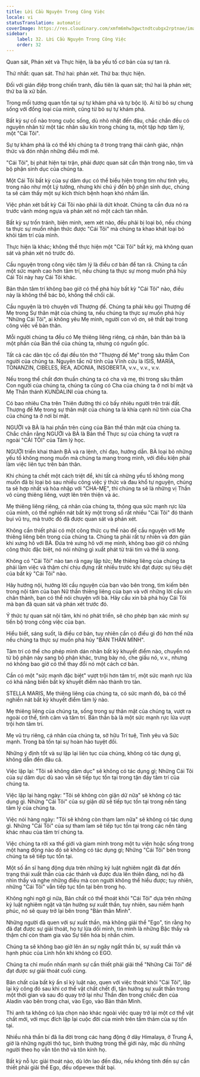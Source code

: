 ```yaml
---
title: Lời Cầu Nguyện Trong Công Việc
locale: vi
statusTranslation: automatic
coverImage: https://res.cloudinary.com/xmfm6mhw3gwctndtcubgx2rptnae/image/upload/v1740468922/small_cover_tratado_de_psicologia_revolucionaria_a4c0dca4e0.webp
sidebar:
    label: 32. Lời Cầu Nguyện Trong Công Việc
    order: 32
---
```

Quan sát, Phán xét và Thực hiện, là ba yếu tố cơ bản của sự tan rã.

Thứ nhất: quan sát. Thứ hai: phán xét. Thứ ba: thực hiện.

Đối với gián điệp trong chiến tranh, đầu tiên là quan sát; thứ hai là phán xét; thứ ba là xử bắn.

Trong mối tương quan tồn tại sự tự khám phá và tự bộc lộ. Ai từ bỏ sự chung sống với đồng loại của mình, cũng từ bỏ sự tự khám phá.

Bất kỳ sự cố nào trong cuộc sống, dù nhỏ nhặt đến đâu, chắc chắn đều có nguyên nhân từ một tác nhân sâu kín trong chúng ta, một tập hợp tâm lý, một "Cái Tôi".

Sự tự khám phá là có thể khi chúng ta ở trong trạng thái cảnh giác, nhận thức và đón nhận những điều mới mẻ.

"Cái Tôi", bị phát hiện tại trận, phải được quan sát cẩn thận trong não, tim và bộ phận sinh dục của chúng ta.

Một Cái Tôi bất kỳ của sự dâm dục có thể biểu hiện trong tim như tình yêu, trong não như một Lý tưởng, nhưng khi chú ý đến bộ phận sinh dục, chúng ta sẽ cảm thấy một sự kích thích bệnh hoạn khó nhầm lẫn.

Việc phán xét bất kỳ Cái Tôi nào phải là dứt khoát. Chúng ta cần đưa nó ra trước vành móng ngựa và phán xét nó một cách tàn nhẫn.

Bất kỳ sự trốn tránh, biện minh, xem xét nào, đều phải bị loại bỏ, nếu chúng ta thực sự muốn nhận thức được "Cái Tôi" mà chúng ta khao khát loại bỏ khỏi tâm trí của mình.

Thực hiện là khác; không thể thực hiện một "Cái Tôi" bất kỳ, mà không quan sát và phán xét nó trước đó.

Cầu nguyện trong công việc tâm lý là điều cơ bản để tan rã. Chúng ta cần một sức mạnh cao hơn tâm trí, nếu chúng ta thực sự mong muốn phá hủy Cái Tôi này hay Cái Tôi khác.

Bản thân tâm trí không bao giờ có thể phá hủy bất kỳ "Cái Tôi" nào, điều này là không thể bác bỏ, không thể chối cãi.

Cầu nguyện là trò chuyện với Thượng đế. Chúng ta phải kêu gọi Thượng đế Mẹ trong Sự thân mật của chúng ta, nếu chúng ta thực sự muốn phá hủy "Những Cái Tôi", ai không yêu Mẹ mình, người con vô ơn, sẽ thất bại trong công việc về bản thân.

Mỗi người chúng ta đều có Mẹ thiêng liêng riêng, cá nhân, bản thân bà là một phần của Bản thể của chúng ta, nhưng có nguồn gốc.

Tất cả các dân tộc cổ đại đều tôn thờ "Thượng đế Mẹ" trong sâu thẳm Con người của chúng ta. Nguyên tắc nữ tính của Vĩnh cửu là ISIS, MARÍA, TONANZIN, CIBELES, REA, ADONIA, INSOBERTA, v.v., v.v., v.v.

Nếu trong thể chất đơn thuần chúng ta có cha và mẹ, thì trong sâu thẳm Con người của chúng ta, chúng ta cũng có Cha của chúng ta ở nơi bí mật và Mẹ Thần thánh KUNDALINI của chúng ta.

Có bao nhiêu Cha trên Thiên đường thì có bấy nhiêu người trên trái đất. Thượng đế Mẹ trong sự thân mật của chúng ta là khía cạnh nữ tính của Cha của chúng ta ở nơi bí mật.

NGƯỜI và BÀ là hai phần trên cùng của Bản thể thân mật của chúng ta. Chắc chắn rằng NGƯỜI và BÀ là Bản thể Thực sự của chúng ta vượt ra ngoài "CÁI TÔI" của Tâm lý học.

NGƯỜI triển khai thành BÀ và ra lệnh, chỉ đạo, hướng dẫn. BÀ loại bỏ những yếu tố không mong muốn mà chúng ta mang trong mình, với điều kiện phải làm việc liên tục trên bản thân.

Khi chúng ta chết một cách triệt để, khi tất cả những yếu tố không mong muốn đã bị loại bỏ sau nhiều công việc ý thức và đau khổ tự nguyện, chúng ta sẽ hợp nhất và hòa nhập với "CHA-MẸ", thì chúng ta sẽ là những vị Thần vô cùng thiêng liêng, vượt lên trên thiện và ác.

Mẹ thiêng liêng riêng, cá nhân của chúng ta, thông qua sức mạnh rực lửa của mình, có thể nghiền nát bất kỳ một trong số rất nhiều "Cái Tôi" đó thành bụi vũ trụ, mà trước đó đã được quan sát và phán xét.

Không cần thiết phải có một công thức cụ thể nào để cầu nguyện với Mẹ thiêng liêng bên trong của chúng ta. Chúng ta phải rất tự nhiên và đơn giản khi xưng hô với BÀ. Đứa trẻ xưng hô với mẹ mình, không bao giờ có những công thức đặc biệt, nó nói những gì xuất phát từ trái tim và thế là xong.

Không có "Cái Tôi" nào tan rã ngay lập tức; Mẹ thiêng liêng của chúng ta phải làm việc và thậm chí chịu đựng rất nhiều trước khi đạt được sự tiêu diệt của bất kỳ "Cái Tôi" nào.

Hãy hướng nội, hướng lời cầu nguyện của bạn vào bên trong, tìm kiếm bên trong nội tâm của bạn Nữ thần thiêng liêng của bạn và với những lời cầu xin chân thành, bạn có thể nói chuyện với bà. Hãy cầu xin bà phá hủy Cái Tôi mà bạn đã quan sát và phán xét trước đó.

Ý thức tự quan sát nội tâm, khi nó phát triển, sẽ cho phép bạn xác minh sự tiến bộ trong công việc của bạn.

Hiểu biết, sáng suốt, là điều cơ bản, tuy nhiên cần có điều gì đó hơn thế nữa nếu chúng ta thực sự muốn phá hủy "BẢN THÂN MÌNH".

Tâm trí có thể cho phép mình dán nhãn bất kỳ khuyết điểm nào, chuyển nó từ bộ phận này sang bộ phận khác, trưng bày nó, che giấu nó, v.v., nhưng nó không bao giờ có thể thay đổi nó một cách cơ bản.

Cần có một "sức mạnh đặc biệt" vượt trội hơn tâm trí, một sức mạnh rực lửa có khả năng biến bất kỳ khuyết điểm nào thành tro tàn.

STELLA MARIS, Mẹ thiêng liêng của chúng ta, có sức mạnh đó, bà có thể nghiền nát bất kỳ khuyết điểm tâm lý nào.

Mẹ thiêng liêng của chúng ta, sống trong sự thân mật của chúng ta, vượt ra ngoài cơ thể, tình cảm và tâm trí. Bản thân bà là một sức mạnh rực lửa vượt trội hơn tâm trí.

Mẹ vũ trụ riêng, cá nhân của chúng ta, sở hữu Trí tuệ, Tình yêu và Sức mạnh. Trong bà tồn tại sự hoàn hảo tuyệt đối.

Những ý định tốt và sự lặp lại liên tục của chúng, không có tác dụng gì, không dẫn đến đâu cả.

Việc lặp lại: "Tôi sẽ không dâm dục" sẽ không có tác dụng gì; Những Cái Tôi của sự dâm dục dù sao vẫn sẽ tiếp tục tồn tại trong tận đáy tâm trí của chúng ta.

Việc lặp lại hàng ngày: "Tôi sẽ không còn giận dữ nữa" sẽ không có tác dụng gì. Những "Cái Tôi" của sự giận dữ sẽ tiếp tục tồn tại trong nền tảng tâm lý của chúng ta.

Việc nói hàng ngày: "Tôi sẽ không còn tham lam nữa" sẽ không có tác dụng gì. Những "Cái Tôi" của sự tham lam sẽ tiếp tục tồn tại trong các nền tảng khác nhau của tâm trí chúng ta.

Việc chúng ta rời xa thế giới và giam mình trong một tu viện hoặc sống trong một hang động nào đó sẽ không có tác dụng gì; Những "Cái Tôi" bên trong chúng ta sẽ tiếp tục tồn tại.

Một số ẩn sĩ hang động dựa trên những kỷ luật nghiêm ngặt đã đạt đến trạng thái xuất thần của các thánh và được đưa lên thiên đàng, nơi họ đã nhìn thấy và nghe những điều mà con người không thể hiểu được; tuy nhiên, những "Cái Tôi" vẫn tiếp tục tồn tại bên trong họ.

Không nghi ngờ gì nữa, Bản chất có thể thoát khỏi "Cái Tôi" dựa trên những kỷ luật nghiêm ngặt và tận hưởng sự xuất thần, tuy nhiên, sau niềm hạnh phúc, nó sẽ quay trở lại bên trong "Bản thân Mình".

Những người đã quen với sự xuất thần, mà không giải thể "Ego", tin rằng họ đã đạt được sự giải thoát, họ tự lừa dối mình, tin mình là những Bậc thầy và thậm chí còn tham gia vào Sự tiến hóa bị nhấn chìm.

Chúng ta sẽ không bao giờ lên án sự ngây ngất thần bí, sự xuất thần và hạnh phúc của Linh hồn khi không có EGO.

Chúng ta chỉ muốn nhấn mạnh sự cần thiết phải giải thể "Những Cái Tôi" để đạt được sự giải thoát cuối cùng.

Bản chất của bất kỳ ẩn sĩ kỷ luật nào, quen với việc thoát khỏi "Cái Tôi", lặp lại kỳ công đó sau khi cơ thể vật chất chết đi, tận hưởng sự xuất thần trong một thời gian và sau đó quay trở lại như Thần đèn trong chiếc đèn của Aladin vào bên trong chai, vào Ego, vào Bản thân Mình.

Thì anh ta không có lựa chọn nào khác ngoài việc quay trở lại một cơ thể vật chất mới, với mục đích lặp lại cuộc đời của mình trên tấm thảm của sự tồn tại.

Nhiều nhà thần bí đã lìa đời trong các hang động ở dãy Himalaya, ở Trung Á, giờ là những người thô tục, bình thường trong thế giới này, mặc dù những người theo họ vẫn tôn thờ và tôn kính họ.

Bất kỳ nỗ lực giải thoát nào, dù lớn lao đến đâu, nếu không tính đến sự cần thiết phải giải thể Ego, đều обречен thất bại.

